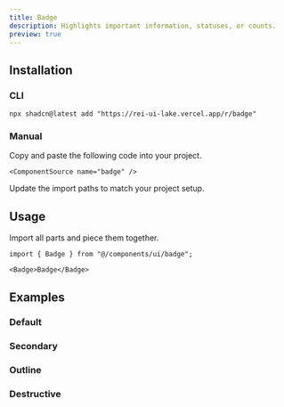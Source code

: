 ```yaml
---
title: Badge
description: Highlights important information, statuses, or counts.
preview: true
---
```


<ComponentTabs name="badge-demo" />

## Installation

### CLI

```package-install
npx shadcn@latest add "https://rei-ui-lake.vercel.app/r/badge"
```

### Manual

<Steps>

  <Step>
    Copy and paste the following code into your project.

    <ComponentSource name="badge" />

  </Step>
  
  <Step>Update the import paths to match your project setup.</Step>

</Steps>

## Usage

Import all parts and piece them together.

```tsx
import { Badge } from "@/components/ui/badge";
```

```tsx
<Badge>Badge</Badge>
```

## Examples

### Default

<ComponentTabs name="badge-demo" />

### Secondary

<ComponentTabs name="badge-secondary" />

### Outline

<ComponentTabs name="badge-outline" />

### Destructive

<ComponentTabs name="badge-destructive" />
